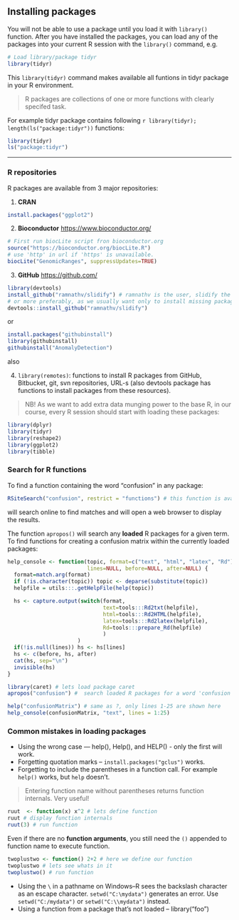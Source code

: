 Installing packages
-------------------

You will not be able to use a package until you load it with `library()` function. 
After you have installed the packages, you can load any of the packages into your current R session with the `library()` command, e.g. 

```r
# Load library/package tidyr
library(tidyr)
```

This `library(tidyr)` command makes available all funtions in tidyr package in your R environment.

> R packages are collections of one or more functions with clearly specifed task. 

For example tidyr package contains following `r library(tidyr); length(ls("package:tidyr"))` functions:

```r
library(tidyr)
ls("package:tidyr")
```

***

### R repositories
R packages are available from 3 major repositories:

1. __CRAN__ 

```r
install.packages("ggplot2")
```

2. __Bioconductor__ [https://www.bioconductor.org/](https://www.bioconductor.org/)

```r
# First run biocLite script fron bioconductor.org
source("https://bioconductor.org/biocLite.R")  
# use 'http' in url if 'https' is unavailable. 
biocLite("GenomicRanges", suppressUpdates=TRUE)
```

3. __GitHub__ [https://github.com/](https://github.com/)

```r
library(devtools)
install_github("ramnathv/slidify") # ramnathv is the user, slidify the package.
# or more preferably, as we usually want only to install missing package and to avoid side effects i.e. loading entire package to environment, we use: 
devtools::install_github("ramnathv/slidify")
```

or

```r
install.packages("githubinstall")
library(githubinstall)
githubinstall("AnomalyDetection")
```

also 

4. `library(remotes)`: functions to install R packages from GitHub, Bitbucket, git, svn repositories, URL-s (also devtools package has functions to install packages from these resources).


> NB! As we want to add extra data munging power to the base R, in our course, every R session should start with loading these packages:

```r
library(dplyr)
library(tidyr)
library(reshape2)
library(ggplot2)
library(tibble)
```


### Search for R functions

To find a function containing the word "confusion" in any package:

```r
RSiteSearch("confusion", restrict = "functions") # this function is avaible from base R
```

will search online to find matches and will open a web browser to display the results. 


The function `apropos()` will search any **loaded** R packages for a given term. 
To find functions for creating a confusion matrix within the currently loaded packages:

```r
help_console <- function(topic, format=c("text", "html", "latex", "Rd"),
                         lines=NULL, before=NULL, after=NULL) {  
  format=match.arg(format)
  if (!is.character(topic)) topic <- deparse(substitute(topic))
  helpfile = utils:::.getHelpFile(help(topic))

  hs <- capture.output(switch(format, 
                              text=tools:::Rd2txt(helpfile),
                              html=tools:::Rd2HTML(helpfile),
                              latex=tools:::Rd2latex(helpfile),
                              Rd=tools:::prepare_Rd(helpfile)
                              )
                      )
  if(!is.null(lines)) hs <- hs[lines]
  hs <- c(before, hs, after)
  cat(hs, sep="\n")
  invisible(hs)
}
```


```r
library(caret) # lets load package caret
apropos("confusion") #  search loaded R packages for a word 'confusion'
```


```r
help("confusionMatrix") # same as ?, only lines 1-25 are shown here
help_console(confusionMatrix, "text", lines = 1:25)
```


### Common mistakes in loading packages

* Using the wrong case — help(), Help(), and HELP() - only the first will work.
* Forgetting quotation marks -- `install.packages("gclus")` works.
* Forgetting to include the parentheses in a function call. 
For example `help()` works, but `help` doesn't. 

> Entering function name without parentheses returns function internals. Very useful!

```r
ruut  <- function(x) x^2 # lets define function
ruut # display function internals
ruut(3) # run function
```

Even if there are no **function arguments**, you still need the `()` appended to function name to execute function.

```r
twoplustwo <- function() 2+2 # here we define our function
twoplustwo # lets see whats in it
twoplustwo() # run function
```

* Using the `\` in a pathname on Windows--R sees the backslash character as an escape character. 
`setwd("C:\mydata")` generates an error. 
Use `setwd("C:/mydata")` or `setwd("C:\\mydata")` instead.
* Using a function from a package that's not loaded – library("foo")

